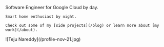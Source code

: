 <div
  style={{
    columnCount: 2,
    columnWidth: '320px',
    columnFill: 'auto',
  }}
>
  <div>
    <Text
      children={`Hi,`}
      sx={{ fontSize: [4, 5, 6], fontWeight: `bold`, color: `heading` }}
    />
    <br/>
    <Text
      children={`I'm Teju Nareddy.`}
      sx={{ fontSize: [4, 4, 4], fontWeight: `bold`, color: `heading` }}
    />
    <br/>
    <br/>
    Software Engineer for Google Cloud by day.

    Smart home enthusiast by night.

    Check out some of my [side projects](/blog) or learn more about [my work](/about).
  </div>
  <div>
    ![Teju Nareddy](/profile-nov-21.jpg)
  </div>
</div>